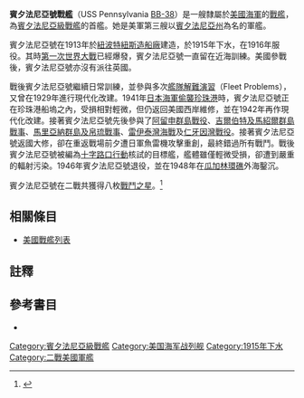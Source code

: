 {{noteTA
|G1=Military
|G2=Shipname
|G3=Aero
|G4=地名
}}
{{軍艦模板
|名稱= 賓夕法尼亞 [[File:Flag_of_the_United_States.svg|30px]]<br />USS Pennsylvania BB-38
|圖片= [[File:USS_Pennsy_BB-38_1934.jpg|280px]]
|照片說明=賓夕法尼亞號。攝於1934年。
|艦種= [[戰艦|戰艦]]
|艦級= [[賓夕法尼亞級戰艦|賓夕法尼亞級]]
|製造= [[紐波特紐斯造船廠|紐波特紐斯造船廠]]
|動工= 1913年10月27日
|下水= 1915年4月16日
|服役= 1916年6月12日
|退役= 1946年8月29日
|結局= 1948年2月10日鑿沉
|除籍= 1948年2月19日
|標準= 設計：31,400噸
|滿載= 設計：32,440噸
|長度= 整體：608呎<br />水線：600呎
|闊度= 水線：95呎2.5吋 
|吃水= 28.9呎
|極速= 21節<br />試航：21.05節
|鍋爐= 12座
|出力= 設計：31,500軸馬力<br />試航：29,366軸馬力
|續航= 8,000海哩/10節
|乘員= 55名軍官<br />860名水兵
|裝甲= 艦側：13.5吋至8吋<br />裝甲甲板：20至180磅<br/>艦炮：18至5吋<br />炮座：13吋至4.5吋<br />指揮塔：16吋至4吋<br />煙道：13吋<br />隔艙：13至8吋<br />外部魚雷隔艙：60磅
|裝備= 主炮：4門[[14吋45倍徑艦炮|14吋/45三聯裝火炮]]<br />副炮：22門5吋/51火炮<br />防空炮：4門3吋/50火炮<br />2座魚雷發射管
|其它=模版參考來源：<ref>{{Harvnb|Friedman|1985|pp=440-441}}賓夕法尼亞級配置，數據僅以設計及建造時為準。</ref>}}

'''賓夕法尼亞號戰艦'''（USS Pennsylvania [[美國海軍艦體編號|BB-38]]）是一艘隸屬於[[美國海軍|美國海軍]]的[[戰艦|戰艦]]，為[[賓夕法尼亞級戰艦|賓夕法尼亞級戰艦]]的首艦。她是美軍第三艘以[[賓夕法尼亞州|賓夕法尼亞州]]為名的軍艦。

賓夕法尼亞號在1913年於[[紐波特紐斯造船廠|紐波特紐斯造船廠]]建造，於1915年下水，在1916年服役。其時[[第一次世界大戰|第一次世界大戰]]已經爆發，賓夕法尼亞號一直留在近海訓練。美國參戰後，賓夕法尼亞號亦沒有派往英國。

戰後賓夕法尼亞號繼續日常訓練，並參與多次[[艦隊解難演習|艦隊解難演習]]（Fleet Problems），又曾在1929年進行現代化改建。1941年[[日本海軍|日本海軍]][[偷襲珍珠港|偷襲珍珠港]]時，賓夕法尼亞號正在珍珠港船塢之內，受損相對輕微，但仍返回美國西岸維修，並在1942年再作現代化改建。接著賓夕法尼亞號先後參與了[[阿留申群島戰役|阿留申群島戰役]]、[[吉爾伯特及馬紹爾群島戰事|吉爾伯特及馬紹爾群島戰事]]、[[馬里亞納群島及帛琉戰事|馬里亞納群島及帛琉戰事]]、[[雷伊泰灣海戰|雷伊泰灣海戰]]及[[仁牙因灣戰役|仁牙因灣戰役]]。接著賓夕法尼亞號返國大修，卻在重返戰場前夕遭日軍魚雷機攻擊重創，最終錯過所有戰鬥。戰後賓夕法尼亞號被編為[[十字路口行動|十字路口行動]]核試的目標艦，艦體雖僅輕微受損，卻遭到嚴重的輻射污染。1946年賓夕法尼亞號退役，並在1948年在[[瓜加林環礁|瓜加林環礁]]外海鑿沉。

賓夕法尼亞號在二戰共獲得八枚[[戰鬥之星|戰鬥之星]]。<ref>{{Cite web |url=http://www.hazegray.org/danfs/battlesh/bb38.htm |title=美國海軍軍艦字典（DANFS）簡介 |access-date=2012-07-19 |archive-date=2020-01-12 |archive-url=https://web.archive.org/web/20200112014531/http://www.hazegray.org/danfs/battlesh/bb38.htm |dead-url=no }}</ref>

== 相關條目 ==
* [[美國戰艦列表|美國戰艦列表]]

== 註釋 ==
{{reflist}}

== 參考書目 ==
{{Commonscat|USS Pennsylvania (BB-38)}}
{{海军主题}}

* {{Citation
|last = Friedman
|first = Norman
|year = 1985
|title = U.S. Battleships: An Illustrated Design History
|language = en
|publication-place = Annapolis, Maryland
|publisher = Naval Institute Press
|isbn = 0-87021-715-1}}

{{DEFAULTSORT:Pennsylvania}}
{{賓夕法尼亞級戰艦}}
{{美國戰艦}}

[[Category:賓夕法尼亞級戰艦|Category:賓夕法尼亞級戰艦]]
[[Category:美国海军战列舰|Category:美国海军战列舰]]
[[Category:1915年下水|Category:1915年下水]]
[[Category:二戰美國軍艦|Category:二戰美國軍艦]]